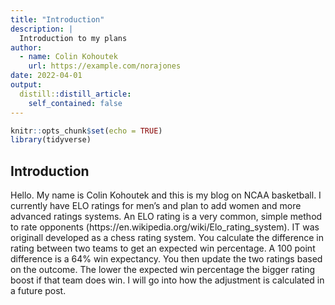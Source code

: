 ---
title: "Introduction"
description: |
  Introduction to my plans
author:
  - name: Colin Kohoutek
    url: https://example.com/norajones
date: 2022-04-01
output:
  distill::distill_article:
    self_contained: false
---


```{r setup, include=FALSE}
knitr::opts_chunk$set(echo = TRUE)
library(tidyverse)

```
## Introduction

Hello. My name is Colin Kohoutek and this is my blog on NCAA basketball. I currently have ELO ratings for men's and plan to add women and more advanced ratings systems.
An ELO rating is a very common, simple method to rate opponents (https://en.wikipedia.org/wiki/Elo_rating_system). IT was originall developed as a chess rating system. You calculate the difference in rating between two teams to get an expected win percentage. A 100 point difference is a 64% win expectancy. You then update the two ratings based on the outcome. The lower the expected win percentage the bigger rating boost if that team does win. I will go into how the adjustment is calculated in a future post. 
